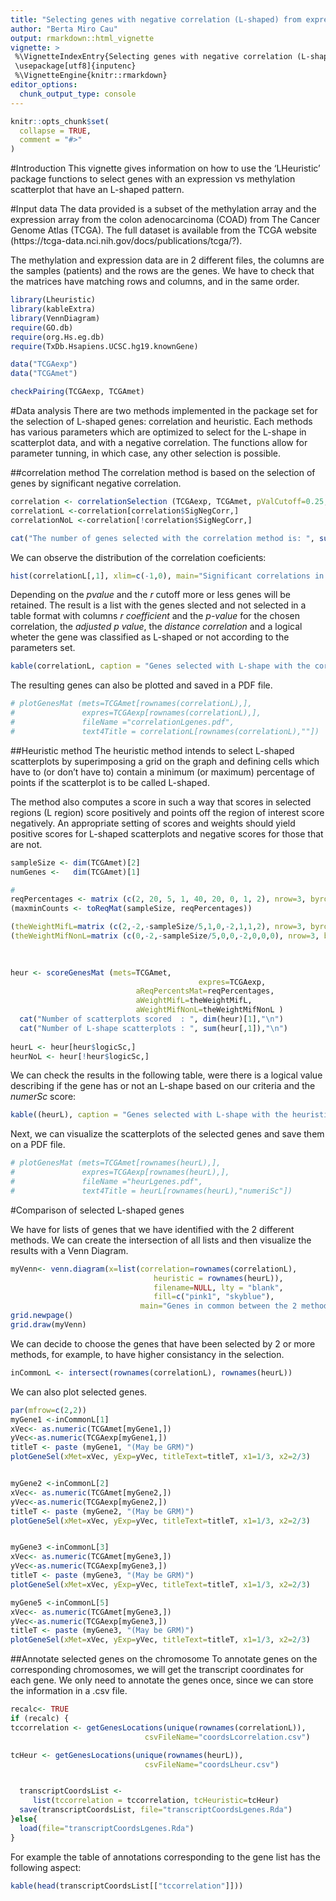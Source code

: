 ---
title: "Selecting genes with negative correlation (L-shaped) from expression and methylation arrays"
author: "Berta Miro Cau"
output: rmarkdown::html_vignette
vignette: >
 %\VignetteIndexEntry{Selecting genes with negative correlation (L-shaped) from expression and methylation arrays}
 \usepackage[utf8]{inputenc} 
 %\VignetteEngine{knitr::rmarkdown}
editor_options: 
  chunk_output_type: console
---

```{r setup, include = FALSE}
knitr::opts_chunk$set(
  collapse = TRUE,
  comment = "#>"
)
```
 
#Introduction
This vignette gives information on how to use the 'LHeuristic' package functions to select genes with an expression vs methylation scatterplot that have an L-shaped pattern. 

#Input data
The data provided is a subset of the methylation array and the expression array from the colon adenocarcinoma (COAD) from The Cancer Genome Atlas (TCGA). The full dataset is available from the TCGA website (https://tcga-data.nci.nih.gov/docs/publications/tcga/?).

The methylation and expression data are in 2 different files,  the columns are the samples (patients) and the rows are the genes. We have to check that the matrices  have matching rows and columns, and in the same order.

```{r}
library(Lheuristic)
library(kableExtra)
library(VennDiagram)
require(GO.db)
require(org.Hs.eg.db)
require(TxDb.Hsapiens.UCSC.hg19.knownGene)

data("TCGAexp")
data("TCGAmet")

checkPairing(TCGAexp, TCGAmet)
```

#Data analysis
There are two methods implemented in the package set for the selection of L-shaped genes: correlation and heuristic. Each methods has various parameters which are optimized to select for the L-shape in scatterplot data, and with a negative correlation.
The functions allow for parameter tunning, in which case, any other selection is possible.

##correlation method
The correlation method is based on the selection of genes by significant negative correlation.

```{r}
correlation <- correlationSelection (TCGAexp, TCGAmet, pValCutoff=0.25,  rCutoff=-0.5, type="Spearman",adj=TRUE)
correlationL <-correlation[correlation$SigNegCorr,] 
correlationNoL <-correlation[!correlation$SigNegCorr,] 

cat("The number of genes selected with the correlation method is: ", sum(correlationL$SigNegCorr),"\n")
```

We can observe the distribution of the correlation coeficients:
```{r}
hist(correlationL[,1], xlim=c(-1,0), main="Significant correlations in TCGA dataset")
```

Depending on the *pvalue* and the *r* cutoff more or less genes will be retained.
The result is a list with the genes slected and not selected in a table format with columns *r coefficient* and the *p-value* for the chosen correlation, the *adjusted p value*, the *distance correlation* and a logical wheter the gene was classified as L-shaped or not according to the parameters set.

```{r}
kable(correlationL, caption = "Genes selected with L-shape with the correlation method")
```

The resulting genes can also be plotted and saved in a PDF file.

```{r}
# plotGenesMat (mets=TCGAmet[rownames(correlationL),], 
#               expres=TCGAexp[rownames(correlationL),], 
#               fileName ="correlationLgenes.pdf",
#               text4Title = correlationL[rownames(correlationL),""]) 
```


##Heuristic method
The heuristic method intends to select L-shaped scatterplots by superimposing a grid on the graph and defining cells which have to (or don't have to) contain a minimum (or maximum) percentage of points if the scatterplot is to be called L-shaped.

The method also computes a score in such a way that scores in selected regions (L region) score positively and points off the region of interest score negatively. An appropriate setting of scores and weights should yield positive scores for L-shaped scatterplots and negative scores for those that are not. 

```{r}
sampleSize <- dim(TCGAmet)[2]
numGenes <-   dim(TCGAmet)[1]

# 
reqPercentages <- matrix (c(2, 20, 5, 1, 40, 20, 0, 1, 2), nrow=3, byrow=TRUE)
(maxminCounts <- toReqMat(sampleSize, reqPercentages))

(theWeightMifL=matrix (c(2,-2,-sampleSize/5,1,0,-2,1,1,2), nrow=3, byrow=TRUE))
(theWeightMifNonL=matrix (c(0,-2,-sampleSize/5,0,0,-2,0,0,0), nrow=3, byrow=TRUE))
   
   

heur <- scoreGenesMat (mets=TCGAmet,
							              expres=TCGAexp,
                            aReqPercentsMat=reqPercentages,
                            aWeightMifL=theWeightMifL,
                            aWeightMifNonL=theWeightMifNonL )
  cat("Number of scatterplots scored  : ", dim(heur)[1],"\n")
  cat("Number of L-shape scatterplots : ", sum(heur[,1]),"\n")
  
heurL <- heur[heur$logicSc,]
heurNoL <- heur[!heur$logicSc,]
```

We can check the results in the following table, were there is a logical value describing if the gene has or not an L-shape based on our criteria and the *numerSc* score:

```{r}
kable((heurL), caption = "Genes selected with L-shape with the heuristic method")
```

Next, we can visualize the scatterplots of the selected genes and save them on a PDF file.

```{r}
# plotGenesMat (mets=TCGAmet[rownames(heurL),], 
#               expres=TCGAexp[rownames(heurL),], 
#               fileName ="heurLgenes.pdf",
#               text4Title = heurL[rownames(heurL),"numeriSc"]) 
```



#Comparison of selected L-shaped genes

We have for lists of genes that we have identified with the 2 different methods. We can create the intersection of all lists and then visualize the results with a Venn Diagram.

```{r}
myVenn<- venn.diagram(x=list(correlation=rownames(correlationL),
                                heuristic = rownames(heurL)), 
                                filename=NULL, lty = "blank",  
                                fill=c("pink1", "skyblue"),
                             main="Genes in common between the 2 methods")
grid.newpage()
grid.draw(myVenn)
```

We can decide to choose the genes that have been selected by 2 or more methods, for example, to have higher consistancy in the selection. 

```{r}

inCommonL <- intersect(rownames(correlationL), rownames(heurL))
```

We can also plot selected genes.
```{r, fig.height=17, fig.width=12}
par(mfrow=c(2,2))
myGene1 <-inCommonL[1]
xVec<- as.numeric(TCGAmet[myGene1,])
yVec<-as.numeric(TCGAexp[myGene1,])
titleT <- paste (myGene1, "(May be GRM)")
plotGeneSel(xMet=xVec, yExp=yVec, titleText=titleT, x1=1/3, x2=2/3)


myGene2 <-inCommonL[2]
xVec<- as.numeric(TCGAmet[myGene2,])
yVec<-as.numeric(TCGAexp[myGene2,])
titleT <- paste (myGene2, "(May be GRM)")
plotGeneSel(xMet=xVec, yExp=yVec, titleText=titleT, x1=1/3, x2=2/3)


myGene3 <-inCommonL[3]
xVec<- as.numeric(TCGAmet[myGene3,])
yVec<-as.numeric(TCGAexp[myGene3,])
titleT <- paste (myGene3, "(May be GRM)")
plotGeneSel(xMet=xVec, yExp=yVec, titleText=titleT, x1=1/3, x2=2/3)

myGene5 <-inCommonL[5]
xVec<- as.numeric(TCGAmet[myGene3,])
yVec<-as.numeric(TCGAexp[myGene3,])
titleT <- paste (myGene3, "(May be GRM)")
plotGeneSel(xMet=xVec, yExp=yVec, titleText=titleT, x1=1/3, x2=2/3)
```

##Annotate selected genes on the chromosome
To annotate genes on the corresponding chromosomes, we will get the transcript coordinates for each gene. We only need to annotate the genes once, since we can store the information in a .csv file.

```{r}
recalc<- TRUE
if (recalc) {
tccorrelation <- getGenesLocations(unique(rownames(correlationL)),
                              csvFileName="coordsLcorrelation.csv")

tcHeur <- getGenesLocations(unique(rownames(heurL)),
                              csvFileName="coordsLheur.csv")


  transcriptCoordsList <- 
     list(tccorrelation = tccorrelation, tcHeuristic=tcHeur)
  save(transcriptCoordsList, file="transcriptCoordsLgenes.Rda")
}else{
  load(file="transcriptCoordsLgenes.Rda")
}
```

For example the table of annotations corresponding to the \texttt{selectedcorrelationDA} gene list has the following aspect:

```{r}

kable(head(transcriptCoordsList[["tccorrelation"]]))

```

